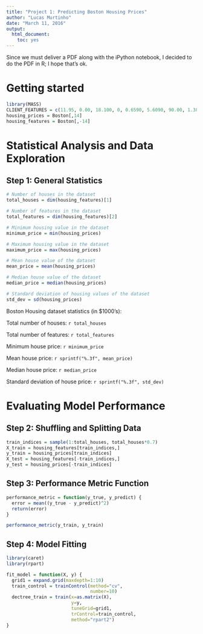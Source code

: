 ```yaml
---
title: "Project 1: Predicting Boston Housing Prices"
author: "Lucas Murtinho"
date: "March 11, 2016"
output: 
  html_document:
    toc: yes
---
```


Since we must deliver a PDF along with the iPython notebook, I decided to do the PDF in R; I hope that's ok.

# Getting started

```r
library(MASS)
CLIENT_FEATURES = c(11.95, 0.00, 18.100, 0, 0.6590, 5.6090, 90.00, 1.385, 24, 680.0, 20.20, 332.09, 12.13)
housing_prices = Boston[,14]
housing_features = Boston[,-14]

```

# Statistical Analysis and Data Exploration

## Step 1: General Statistics

```r
# Number of houses in the dataset
total_houses = dim(housing_features)[1]

# Number of features in the dataset
total_features = dim(housing_features)[2]

# Minimum housing value in the dataset
minimum_price = min(housing_prices)

# Maximum housing value in the dataset
maximum_price = max(housing_prices)

# Mean house value of the dataset
mean_price = mean(housing_prices)

# Median house value of the dataset
median_price = median(housing_prices)

# Standard deviation of housing values of the dataset
std_dev = sd(housing_prices)

```

Boston Housing dataset statistics (in $1000's):

Total number of houses: `r total_houses`

Total number of features: `r total_features`

Minimum house price: `r minimum_price`

Mean house price: `r sprintf("%.3f", mean_price)`

Median house price: `r median_price`

Standard deviation of house price: `r sprintf("%.3f", std_dev)`

# Evaluating Model Performance

## Step 2: Shuffling and Splitting Data

```r
train_indices = sample(1:total_houses, total_houses*0.7)
X_train = housing_features[train_indices,]
y_train = housing_prices[train_indices]
X_test = housing_features[-train_indices,]
y_test = housing_prices[-train_indices]
```

## Step 3: Performance Metric Function

```r
performance_metric = function(y_true, y_predict) {
  error = mean((y_true - y_predict)^2)
  return(error)
}

performance_metric(y_train, y_train)
```

## Step 4: Model Fitting

```r
library(caret)
library(rpart)

fit_model = function(X, y) {
  grid1 = expand.grid(maxdepth=1:10)
  train_control = trainControl(method="cv",
                               number=10)
  dectree_train = train(x=as.matrix(X),
                        y=y,
                        tuneGrid=grid1,
                        trControl=train_control, 
                        method="rpart2")
}
```

